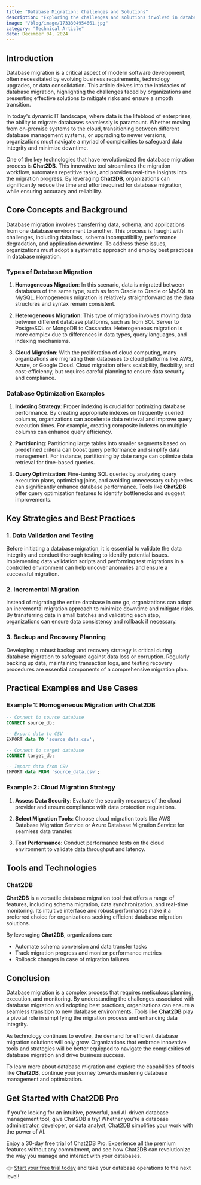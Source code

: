 ```yaml
---
title: "Database Migration: Challenges and Solutions"
description: "Exploring the challenges and solutions involved in database migration, with a focus on practical strategies and tools."
image: "/blog/image/1733304954661.jpg"
category: "Technical Article"
date: December 04, 2024
---
```


## Introduction

Database migration is a critical aspect of modern software development, often necessitated by evolving business requirements, technology upgrades, or data consolidation. This article delves into the intricacies of database migration, highlighting the challenges faced by organizations and presenting effective solutions to mitigate risks and ensure a smooth transition.

In today's dynamic IT landscape, where data is the lifeblood of enterprises, the ability to migrate databases seamlessly is paramount. Whether moving from on-premise systems to the cloud, transitioning between different database management systems, or upgrading to newer versions, organizations must navigate a myriad of complexities to safeguard data integrity and minimize downtime.

One of the key technologies that have revolutionized the database migration process is **Chat2DB**. This innovative tool streamlines the migration workflow, automates repetitive tasks, and provides real-time insights into the migration progress. By leveraging **Chat2DB**, organizations can significantly reduce the time and effort required for database migration, while ensuring accuracy and reliability.

## Core Concepts and Background

Database migration involves transferring data, schema, and applications from one database environment to another. This process is fraught with challenges, including data loss, schema incompatibility, performance degradation, and application downtime. To address these issues, organizations must adopt a systematic approach and employ best practices in database migration.

### Types of Database Migration

1. **Homogeneous Migration**: In this scenario, data is migrated between databases of the same type, such as from Oracle to Oracle or MySQL to MySQL. Homogeneous migration is relatively straightforward as the data structures and syntax remain consistent.

2. **Heterogeneous Migration**: This type of migration involves moving data between different database platforms, such as from SQL Server to PostgreSQL or MongoDB to Cassandra. Heterogeneous migration is more complex due to differences in data types, query languages, and indexing mechanisms.

3. **Cloud Migration**: With the proliferation of cloud computing, many organizations are migrating their databases to cloud platforms like AWS, Azure, or Google Cloud. Cloud migration offers scalability, flexibility, and cost-efficiency, but requires careful planning to ensure data security and compliance.

### Database Optimization Examples

1. **Indexing Strategy**: Proper indexing is crucial for optimizing database performance. By creating appropriate indexes on frequently queried columns, organizations can accelerate data retrieval and improve query execution times. For example, creating composite indexes on multiple columns can enhance query efficiency.

2. **Partitioning**: Partitioning large tables into smaller segments based on predefined criteria can boost query performance and simplify data management. For instance, partitioning by date range can optimize data retrieval for time-based queries.

3. **Query Optimization**: Fine-tuning SQL queries by analyzing query execution plans, optimizing joins, and avoiding unnecessary subqueries can significantly enhance database performance. Tools like **Chat2DB** offer query optimization features to identify bottlenecks and suggest improvements.

## Key Strategies and Best Practices

### 1. Data Validation and Testing

Before initiating a database migration, it is essential to validate the data integrity and conduct thorough testing to identify potential issues. Implementing data validation scripts and performing test migrations in a controlled environment can help uncover anomalies and ensure a successful migration.

### 2. Incremental Migration

Instead of migrating the entire database in one go, organizations can adopt an incremental migration approach to minimize downtime and mitigate risks. By transferring data in small batches and validating each step, organizations can ensure data consistency and rollback if necessary.

### 3. Backup and Recovery Planning

Developing a robust backup and recovery strategy is critical during database migration to safeguard against data loss or corruption. Regularly backing up data, maintaining transaction logs, and testing recovery procedures are essential components of a comprehensive migration plan.

## Practical Examples and Use Cases

### Example 1: Homogeneous Migration with **Chat2DB**

```sql
-- Connect to source database
CONNECT source_db;

-- Export data to CSV
EXPORT data TO 'source_data.csv';

-- Connect to target database
CONNECT target_db;

-- Import data from CSV
IMPORT data FROM 'source_data.csv';
```

### Example 2: Cloud Migration Strategy

1. **Assess Data Security**: Evaluate the security measures of the cloud provider and ensure compliance with data protection regulations.

2. **Select Migration Tools**: Choose cloud migration tools like AWS Database Migration Service or Azure Database Migration Service for seamless data transfer.

3. **Test Performance**: Conduct performance tests on the cloud environment to validate data throughput and latency.

## Tools and Technologies

### **Chat2DB**

**Chat2DB** is a versatile database migration tool that offers a range of features, including schema migration, data synchronization, and real-time monitoring. Its intuitive interface and robust performance make it a preferred choice for organizations seeking efficient database migration solutions.

By leveraging **Chat2DB**, organizations can:

- Automate schema conversion and data transfer tasks
- Track migration progress and monitor performance metrics
- Rollback changes in case of migration failures

## Conclusion

Database migration is a complex process that requires meticulous planning, execution, and monitoring. By understanding the challenges associated with database migration and adopting best practices, organizations can ensure a seamless transition to new database environments. Tools like **Chat2DB** play a pivotal role in simplifying the migration process and enhancing data integrity.

As technology continues to evolve, the demand for efficient database migration solutions will only grow. Organizations that embrace innovative tools and strategies will be better equipped to navigate the complexities of database migration and drive business success.

To learn more about database migration and explore the capabilities of tools like **Chat2DB**, continue your journey towards mastering database management and optimization.

## Get Started with Chat2DB Pro

If you're looking for an intuitive, powerful, and AI-driven database management tool, give Chat2DB a try! Whether you're a database administrator, developer, or data analyst, Chat2DB simplifies your work with the power of AI.

Enjoy a 30-day free trial of Chat2DB Pro. Experience all the premium features without any commitment, and see how Chat2DB can revolutionize the way you manage and interact with your databases.

👉 [Start your free trial today](https://chat2db.ai/pricing) and take your database operations to the next level!

